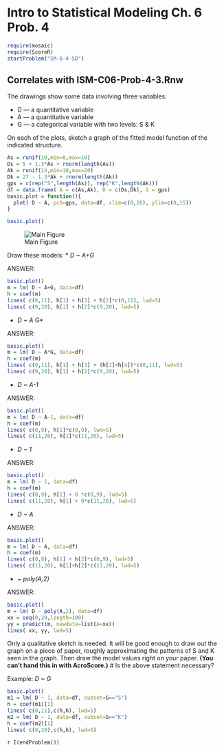 Intro to Statistical Modeling Ch. 6 Prob. 4 
========================================================
```r
require(mosaic)
require(ScoreR)
startProblem("SM-6-4-SD")
```

## Correlates with ISM-C06-Prob-4-3.Rnw


The drawings show some data involving three variables:

* D --- a quantitative variable
* A --- a quantitative variable
* G --- a categorical variable with two levels: S & K

On each of the plots, sketch a graph of the fitted model function of the indicated structure.

```r
As = runif(10,min=0,max=10)
Ds = 5 + 1.3*As + rnorm(length(As))
Ak = runif(14,min=10,max=20)
Dk = 27 - 1.3*Ak + rnorm(length(Ak))
gps = c(rep("S",length(As)), rep("K",length(Ak)))
df = data.frame( A = c(As,Ak), D = c(Ds,Dk), G = gps)
basic.plot = function(){
  plot( D ~ A, pch=gps, data=df, xlim=c(0,20), ylim=c(0,15))
}
```


```r
basic.plot()
```

![Main Figure](fig-4-3-main.png)

Draw these models:
* *D ~ A+G*

<aside>
ANSWER:     
```r
basic.plot()
m = lm( D ~ A+G, data=df)
h = coef(m)
lines( c(0,11), h[1] + h[3] + h[2]*c(0,11), lwd=5)
lines( c(9,20), h[1] + h[2]*c(9,20), lwd=5)
```
</aside>


* *D ~ A * G*

<aside>
ANSWER:     
```r
basic.plot()
m = lm( D ~ A*G, data=df)
h = coef(m)
lines( c(0,11), h[1] + h[3] + (h[2]+h[4])*c(0,11), lwd=5)
lines( c(9,20), h[1] + h[2]*c(9,20), lwd=5)
```
</aside>


* *D ~ A-1*
   
<aside>
ANSWER:     
```r
basic.plot()
m = lm( D ~ A-1, data=df)
h = coef(m)
lines( c(0,9), h[1]*c(0,9), lwd=5)
lines( c(11,20), h[1]*c(11,20), lwd=5)
```
</aside>
 

* *D ~ 1*
   
<aside>
ANSWER:     
```r
basic.plot()
m = lm( D ~ 1, data=df)
h = coef(m)
lines( c(0,9), h[1] + 0 *c(0,9), lwd=5)
lines( c(11,20), h[1] + 0*c(11,20), lwd=5)
```
</aside>

* *D ~ A*

<aside>
ANSWER:     
```r
basic.plot()
m = lm( D ~ A, data=df)
h = coef(m)
lines( c(0,9), h[1] + h[2]*c(0,9), lwd=5)
lines( c(11,20), h[1]+h[2]*c(11,20), lwd=5)
```
</aside>

* *~ poly(A,2)*

<aside>
ANSWER:     
```r
basic.plot()
m = lm( D ~ poly(A,2), data=df)
xx = seq(0,20,length=100)
yy = predict(m, newdata=list(A=xx))
lines( xx, yy, lwd=5)
```
</aside>


Only a qualitative sketch is needed.  It will be good enough to draw
out the graph on a piece of paper, roughly approximating the patterns
of S and K seen in the graph.  Then draw the model values right on
your paper.  **(You can't hand this in with AcroScore.)** 
# Is the above statement necessary?
  
  
Example: *D ~ G*

```r
basic.plot()
m1 = lm( D ~ 1, data=df, subset=G=="S")
h = coef(m1)[1]
lines( c(0,11),c(h,h), lwd=5)
m2 = lm( D ~ 1, data=df, subset=G=="K")
h = coef(m2)[1]
lines( c(9,20),c(h,h), lwd=5)
```

`r I(endProblem())`